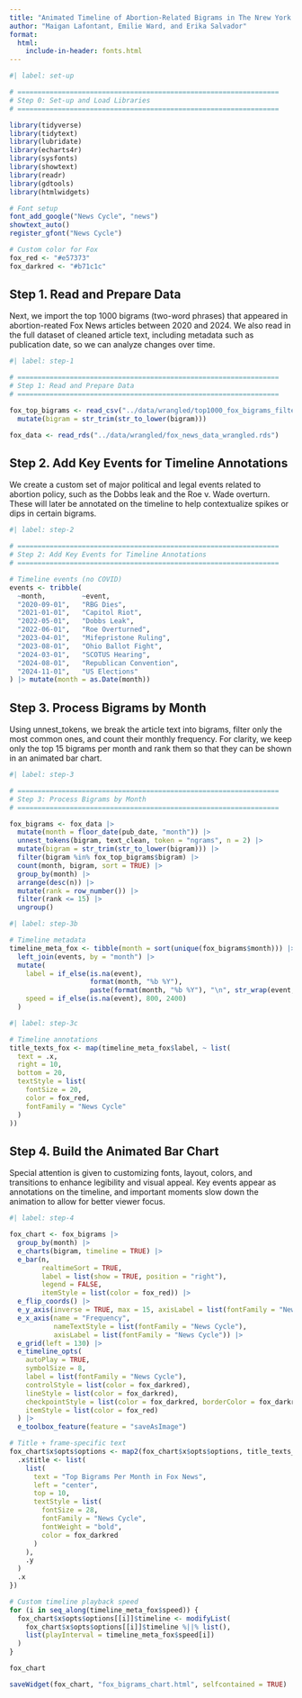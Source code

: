 ```yaml
---
title: "Animated Timeline of Abortion-Related Bigrams in The Nrew York Times (2020–2024)"
author: "Maigan Lafontant, Emilie Ward, and Erika Salvador"
format:
  html:
    include-in-header: fonts.html
---
```


```r
#| label: set-up

# =================================================================
# Step 0: Set-up and Load Libraries
# =================================================================

library(tidyverse)
library(tidytext)
library(lubridate)
library(echarts4r)
library(sysfonts)
library(showtext)
library(readr)
library(gdtools)
library(htmlwidgets)

# Font setup
font_add_google("News Cycle", "news")
showtext_auto()
register_gfont("News Cycle")

# Custom color for Fox
fox_red <- "#e57373"
fox_darkred <- "#b71c1c"
```

## Step 1. Read and Prepare Data

Next, we import the top 1000 bigrams (two-word phrases) that appeared in abortion-reated Fox News articles between 2020 and 2024. We also read in the full dataset of cleaned article text, including metadata such as publication date, so we can analyze changes over time.

```r
#| label: step-1 

# =================================================================
# Step 1: Read and Prepare Data
# =================================================================

fox_top_bigrams <- read_csv("../data/wrangled/top1000_fox_bigrams_filtered.csv") |> 
  mutate(bigram = str_trim(str_to_lower(bigram)))

fox_data <- read_rds("../data/wrangled/fox_news_data_wrangled.rds")
```

## Step 2. Add Key Events for Timeline Annotations

We create a custom set of major political and legal events related to abortion policy, such as the Dobbs leak and the Roe v. Wade overturn. These will later be annotated on the timeline to help contextualize spikes or dips in certain bigrams.

```r
#| label: step-2 

# =================================================================
# Step 2: Add Key Events for Timeline Annotations
# =================================================================

# Timeline events (no COVID)
events <- tribble(
  ~month,         ~event,
  "2020-09-01",   "RBG Dies",
  "2021-01-01",   "Capitol Riot",
  "2022-05-01",   "Dobbs Leak",
  "2022-06-01",   "Roe Overturned",
  "2023-04-01",   "Mifepristone Ruling",
  "2023-08-01",   "Ohio Ballot Fight",
  "2024-03-01",   "SCOTUS Hearing",
  "2024-08-01",   "Republican Convention",
  "2024-11-01",   "US Elections"
) |> mutate(month = as.Date(month))
```

## Step 3. Process Bigrams by Month

Using unnest_tokens, we break the article text into bigrams, filter only the most common ones, and count their monthly frequency. For clarity, we keep only the top 15 bigrams per month and rank them so that they can be shown in an animated bar chart.

```r
#| label: step-3

# =================================================================
# Step 3: Process Bigrams by Month
# =================================================================

fox_bigrams <- fox_data |> 
  mutate(month = floor_date(pub_date, "month")) |> 
  unnest_tokens(bigram, text_clean, token = "ngrams", n = 2) |> 
  mutate(bigram = str_trim(str_to_lower(bigram))) |> 
  filter(bigram %in% fox_top_bigrams$bigram) |> 
  count(month, bigram, sort = TRUE) |> 
  group_by(month) |> 
  arrange(desc(n)) |> 
  mutate(rank = row_number()) |> 
  filter(rank <= 15) |> 
  ungroup()
```

```r
#| label: step-3b

# Timeline metadata
timeline_meta_fox <- tibble(month = sort(unique(fox_bigrams$month))) |> 
  left_join(events, by = "month") |> 
  mutate(
    label = if_else(is.na(event),
                    format(month, "%b %Y"),
                    paste(format(month, "%b %Y"), "\n", str_wrap(event, width = 20))),
    speed = if_else(is.na(event), 800, 2400)
  )
```

```r
#| label: step-3c

# Timeline annotations
title_texts_fox <- map(timeline_meta_fox$label, ~ list(
  text = .x,
  right = 10,
  bottom = 20,
  textStyle = list(
    fontSize = 20,
    color = fox_red,
    fontFamily = "News Cycle"
  )
))
```

## Step 4. Build the Animated Bar Chart

Special attention is given to customizing fonts, layout, colors, and transitions to enhance legibility and visual appeal. Key events appear as annotations on the timeline, and important moments slow down the animation to allow for better viewer focus.

```r
#| label: step-4

fox_chart <- fox_bigrams |> 
  group_by(month) |> 
  e_charts(bigram, timeline = TRUE) |> 
  e_bar(n,
        realtimeSort = TRUE,
        label = list(show = TRUE, position = "right"),
        legend = FALSE,
        itemStyle = list(color = fox_red)) |> 
  e_flip_coords() |> 
  e_y_axis(inverse = TRUE, max = 15, axisLabel = list(fontFamily = "News Cycle")) |> 
  e_x_axis(name = "Frequency",
           nameTextStyle = list(fontFamily = "News Cycle"),
           axisLabel = list(fontFamily = "News Cycle")) |> 
  e_grid(left = 130) |> 
  e_timeline_opts(
    autoPlay = TRUE,
    symbolSize = 8,
    label = list(fontFamily = "News Cycle"),
    controlStyle = list(color = fox_darkred),
    lineStyle = list(color = fox_darkred),
    checkpointStyle = list(color = fox_darkred, borderColor = fox_darkred),
    itemStyle = list(color = fox_red)
  ) |> 
  e_toolbox_feature(feature = "saveAsImage")

# Title + frame-specific text
fox_chart$x$opts$options <- map2(fox_chart$x$opts$options, title_texts_fox, ~{
  .x$title <- list(
    list(
      text = "Top Bigrams Per Month in Fox News",
      left = "center",
      top = 10,
      textStyle = list(
        fontSize = 28,
        fontFamily = "News Cycle",
        fontWeight = "bold",
        color = fox_darkred
      )
    ),
    .y
  )
  .x
})

# Custom timeline playback speed
for (i in seq_along(timeline_meta_fox$speed)) {
  fox_chart$x$opts$options[[i]]$timeline <- modifyList(
    fox_chart$x$opts$options[[i]]$timeline %||% list(),
    list(playInterval = timeline_meta_fox$speed[i])
  )
}

fox_chart

```

```r
saveWidget(fox_chart, "fox_bigrams_chart.html", selfcontained = TRUE)
```


